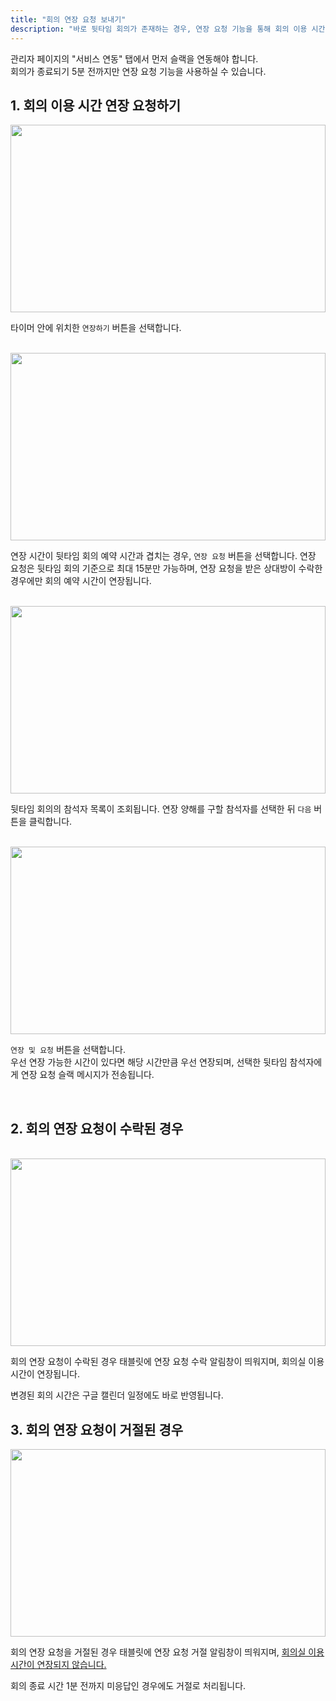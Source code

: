 ```yaml
---
title: "회의 연장 요청 보내기"
description: "바로 뒷타임 회의가 존재하는 경우, 연장 요청 기능을 통해 회의 이용 시간을 연장할 수 있습니다."
---
```


<Warning>
    관리자 페이지의 "서비스 연동" 탭에서 먼저 슬랙을 연동해야 합니다.<br />
    회의가 종료되기 5분 전까지만 연장 요청 기능을 사용하실 수 있습니다.
</Warning>

## 1. 회의 이용 시간 연장 요청하기

<img src="/images/tablet/meeting-extend/request-extend/img1.png" width="100%" height="300" />

타이머 안에 위치한 `연장하기` 버튼을 선택합니다.

<br />

<img src="/images/tablet/meeting-extend/request-extend/img2.png" width="100%" height="300" />

연장 시간이 뒷타임 회의 예약 시간과 겹치는 경우, `연장 요청` 버튼을 선택합니다.
<Warning>
    연장 요청은 뒷타임 회의 기준으로 최대 15분만 가능하며, 연장 요청을 받은 상대방이 수락한 경우에만 회의 예약 시간이 연장됩니다.
</Warning>

<br />

<img src="/images/tablet/meeting-extend/request-extend/img3.png" width="100%" height="300" />

뒷타임 회의의 참석자 목록이 조회됩니다. 연장 양해를 구할 참석자를 선택한 뒤 `다음` 버튼을 클릭합니다.

<br />

<img src="/images/tablet/meeting-extend/request-extend/img4.png" width="100%" height="300" />

`연장 및 요청` 버튼을 선택합니다. <br />
우선 연장 가능한 시간이 있다면 해당 시간만큼 우선 연장되며, 선택한 뒷타임 참석자에게 연장 요청 슬랙 메시지가 전송됩니다.

<br />

## 2. 회의 연장 요청이 수락된 경우

<br />

<img src="/images/tablet/meeting-extend/request-extend/img5.png" width="100%" height="300" />

회의 연장 요청이 수락된 경우 태블릿에 연장 요청 수락 알림창이 띄워지며, 회의실 이용 시간이 연장됩니다.

<Info>
    변경된 회의 시간은 구글 캘린더 일정에도 바로 반영됩니다.
</Info>

<br />

## 3. 회의 연장 요청이 거절된 경우

<img src="/images/tablet/meeting-extend/request-extend/img6.png" width="100%" height="300" />

회의 연장 요청을 거절된 경우 태블릿에 연장 요청 거절 알림창이 띄워지며, <u>회의실 이용 시간이 연장되지 않습니다.</u> <br />

<Warning>회의 종료 시간 1분 전까지 미응답인 경우에도 거절로 처리됩니다.</Warning>